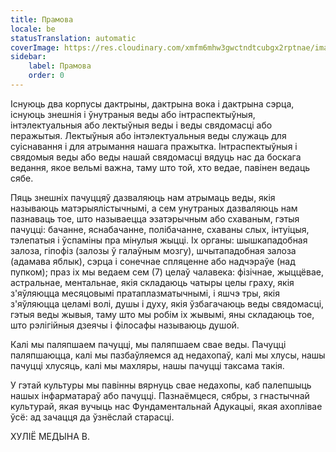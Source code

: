 ```yaml
---
title: Прамова
locale: be
statusTranslation: automatic
coverImage: https://res.cloudinary.com/xmfm6mhw3gwctndtcubgx2rptnae/image/upload/v1741354450/small_cover_introduccion_a_la_gnosis_57a3fc8d72.webp
sidebar:
    label: Прамова
    order: 0
---
```

Існуюць два корпусы дактрыны, дактрына вока і дактрына сэрца, існуюць знешнія і ўнутраныя веды або інтраспектыўныя, інтэлектуальныя або лектыўныя веды і веды свядомасці або перажытыя. Лектыўныя або інтэлектуальныя веды служаць для суіснавання і для атрымання нашага пражытка. Інтраспектыўныя і свядомыя веды або веды нашай свядомасці вядуць нас да боскага ведання, якое вельмі важна, таму што той, хто ведае, павінен ведаць сябе.

Пяць знешніх пачуццяў дазваляюць нам атрымаць веды, якія называюць матэрыялістычнымі, а сем унутраных дазваляюць нам пазнаваць тое, што называецца эзатэрычным або схаваным, гэтыя пачуцці: бачанне, яснабачанне, полібачанне, схаваны слых, інтуіцыя, тэлепатыя і ўспаміны пра мінулыя жыцці. Іх органы: шышкападобная залоза, гіпофіз (залозы ў галаўным мозгу), шчытападобная залоза (адамава яблык), сэрца і сонечнае спляценне або надчэраўе (над пупком); праз іх мы ведаем сем (7) целаў чалавека: фізічнае, жыццёвае, астральнае, ментальнае, якія складаюць чатыры целы граху, якія з'яўляюцца месяцовымі пратаплазматычнымі, і яшчэ тры, якія з'яўляюцца целамі волі, душы і духу, якія ўзбагачаюць веды свядомасці, гэтыя веды жывыя, таму што мы робім іх жывымі, яны складаюць тое, што рэлігійныя дзеячы і філосафы называюць душой.

Калі мы паляпшаем пачуцці, мы паляпшаем свае веды. Пачуцці паляпшаюцца, калі мы пазбаўляемся ад недахопаў, калі мы хлусы, нашы пачуцці хлусяць, калі мы махляры, нашы пачуцці таксама такія.

У гэтай культуры мы павінны вярнуць свае недахопы, каб палепшыць нашых інфарматараў або пачуцці. Пазнаёмцеся, сябры, з гнастычнай культурай, якая вучыць нас Фундаментальнай Адукацыі, якая ахоплівае ўсё: ад зачацця да ўзнёслай старасці.

ХУЛІЁ МЕДЫНА В.
